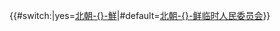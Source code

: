 <span>{{flagdeco|Soviet Union|1936}}{{flagicon image|Flag of the Provisional People's Committee for North Korea.svg}} {{#switch:{{{short|}}}|yes=[[北朝鲜人民委员会|北朝-{}-鮮]]|#default=[[北朝鲜人民委员会|北朝-{}-鲜临时人民委员会]]}}</span><noinclude>
{{Documentation|Template:KOR-all}}
</noinclude>